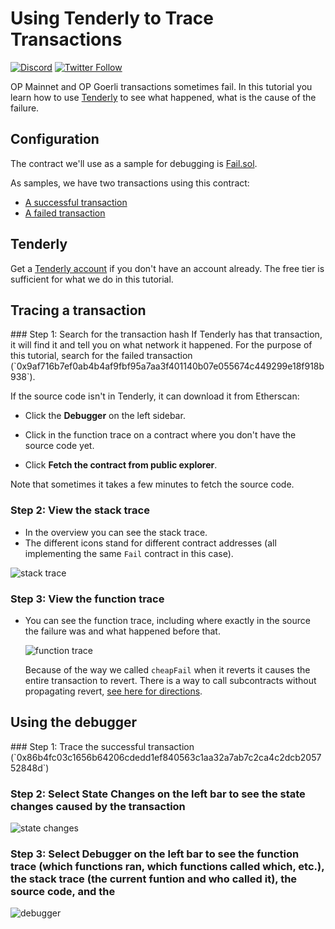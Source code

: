 
# Using Tenderly to Trace Transactions
[![Discord](https://img.shields.io/discord/667044843901681675.svg?color=768AD4&label=discord&logo=https%3A%2F%2Fdiscordapp.com%2Fassets%2F8c9701b98ad4372b58f13fd9f65f966e.svg)](https://discord-gateway.optimism.io)
[![Twitter Follow](https://img.shields.io/twitter/follow/optimismFND.svg?label=optimismFND&style=social)](https://twitter.com/optimismFND)

OP Mainnet and OP Goerli transactions sometimes fail.
In this tutorial you learn how to use [Tenderly](https://tenderly.co/) to see what happened, what is the cause of the failure.

## Configuration

The contract we'll use as a sample for debugging is [Fail.sol](contracts/Fail.sol).

As samples, we have two transactions using this contract:

- [A successful transaction](https://goerli-optimism.etherscan.io/tx/0x86b4fc03c1656b64206cdedd1ef840563c1aa32a7ab7c2ca4c2dcb205752848d)
- [A failed transaction](https://goerli-optimism.etherscan.io/tx/0x9af716b7ef0ab4b4af9fbf95a7aa3f401140b07e055674c449299e18f918b938)

## Tenderly

Get a [Tenderly account](https://dashboard.tenderly.co/register?utm_source=homepage) if you don't have an account already.
The free tier is sufficient for what we do in this tutorial.

## Tracing a transaction

<Steps>
### Step 1: Search for the transaction hash
   If Tenderly has that transaction, it will find it and tell you on what network it happened.
   For the purpose of this tutorial, search for the failed transaction (`0x9af716b7ef0ab4b4af9fbf95a7aa3f401140b07e055674c449299e18f918b938`).

   If the source code isn't in Tenderly, it can download it from Etherscan:

   - Click the **Debugger** on the left sidebar.

   - Click in the function trace on a contract where you don't have the source code yet.

   - Click **Fetch the contract from public explorer**.
<Callout>
Note that sometimes it takes a few minutes to fetch the source code.
</Callout>

### Step 2: View the stack trace
   - In the overview you can see the stack trace.
   - The different icons stand for different contract addresses (all implementing the same `Fail` contract in this case).

   ![stack trace](assets/stack-trace.png)

### Step 3: View the function trace 
- You can see the function trace, including where exactly in the source the failure was and what happened before that.

   ![function trace](assets/func-trace.png)

   Because of the way we called `cheapFail` when it reverts it causes the entire transaction to revert.
   There is a way to call subcontracts without propagating revert, [see here for directions](https://stackoverflow.com/questions/72102722/can-transaction-fail-but-the-calling-contract-will-think-it-was-successful).
</Steps>

## Using the debugger

<Steps>
### Step 1: Trace the successful transaction (`0x86b4fc03c1656b64206cdedd1ef840563c1aa32a7ab7c2ca4c2dcb205752848d`)

### Step 2: Select **State Changes** on the left bar to see the state changes caused by the transaction

   ![state changes](assets/state-changes.png)

### Step 3: Select **Debugger** on the left bar to see the function trace (which functions ran, which functions called which, etc.), the stack trace (the current funtion and who called it), the source code, and the 

   ![debugger](assets/debugger.png)
</Steps>
